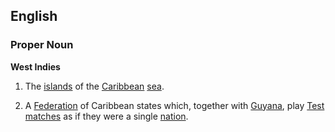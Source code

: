 ==English==
===Proper Noun===
'''West Indies'''
# The [[island]]s of the [[Caribbean]] [[sea]].
# {{Cricket}} A [[Federation]] of Caribbean states which, together with [[Guyana]], play [[Test match]]es as if they were a single [[nation]].